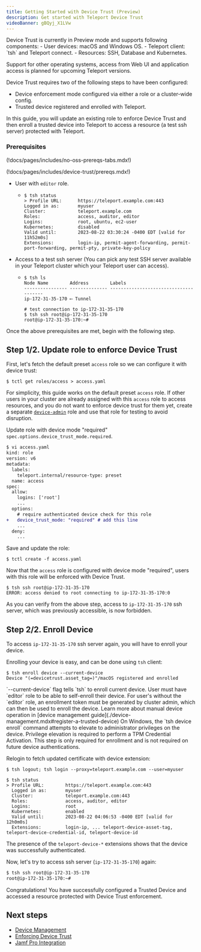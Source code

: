 ```yaml
---
title: Getting Started with Device Trust (Preview)
description: Get started with Teleport Device Trust
videoBanner: gBQyj_X1LVw
---
```


<Admonition type="warning">
Device Trust is currently in Preview mode and supports following components:
- User devices: macOS and Windows OS.
- Teleport client: `tsh` and Teleport connect.
- Resources: SSH, Database and Kubernetes.

Support for other operating systems, access from Web UI and application
access is planned for upcoming Teleport versions.
</Admonition>

Device Trust requires two of the following steps to have been configured:
- Device enforcement mode configured via either a role or a cluster-wide config.
- Trusted device registered and enrolled with Teleport.

In this guide, you will update an existing role to enforce Device Trust and then enroll
a trusted device into Teleport to access a resource (a test ssh server) protected with Teleport.

### Prerequisites

(!docs/pages/includes/no-oss-prereqs-tabs.mdx!)

(!docs/pages/includes/device-trust/prereqs.mdx!)

- User with `editor` role.
  - ```code
    $ tsh status
    > Profile URL:      https://teleport.example.com:443
    Logged in as:       myuser
    Cluster:            teleport.example.com
    Roles:              access, auditor, editor
    Logins:             root, ubuntu, ec2-user
    Kubernetes:         disabled
    Valid until:        2023-08-22 03:30:24 -0400 EDT [valid for 11h52m0s]
    Extensions:         login-ip, permit-agent-forwarding, permit-port-forwarding, permit-pty, private-key-policy
    ```

- Access to a test ssh server (You can pick any test SSH server available in your Teleport cluster which
your Teleport user can access).
  - ```code
    $ tsh ls
    Node Name        Address        Labels
    ---------------- -------------- --------------------------------------
    ip-172-31-35-170 ⟵ Tunnel

    # test connection to ip-172-31-35-170
    $ tsh ssh root@ip-172-31-35-170
    root@ip-172-31-35-170:~#
    ```

Once the above prerequisites are met, begin with the following step.

## Step 1/2. Update role to enforce Device Trust

First, let's fetch the default preset `access` role so we can configure it with device trust:

```code
$ tctl get roles/access > access.yaml
```

<Admonition type="warning" title="Device Role">

For simplicity, this guide works on the default preset `access` role. If other users in
your cluster are already assigned with this `access` role to access resources, and you do
not want to enforce device trust for them yet, create a separate [`device-admin`](./device-management.mdx#dedicated-device-admin-role)
role and use that role for testing to avoid disruption.
</Admonition>

Update role with device mode "required" ``spec.options.device_trust_mode.required``.

```diff
$ vi access.yaml
kind: role
version: v6
metadata:
  labels:
    teleport.internal/resource-type: preset
  name: access
spec:
  allow:
    logins: ['root']
    ...
  options:
    # require authenticated device check for this role
+   device_trust_mode: "required" # add this line
    ...
  deny:
    ...

```

Save and update the role:
```code
$ tctl create -f access.yaml
```

Now that the `access` role is configured with device mode "required", users with
this role will be enforced with Device Trust.

```code
$ tsh ssh root@ip-172-31-35-170
ERROR: access denied to root connecting to ip-172-31-35-170:0
```

As you can verify from the above step, access to `ip-172-31-35-170` ssh server,
which was previously accessible, is now forbidden.

## Step 2/2. Enroll Device
To access `ip-172-31-35-170` ssh server again, you will have to enroll your device.

Enrolling your device is easy, and can be done using `tsh` client:
```code
$ tsh enroll device --current-device
Device "(=devicetrust.asset_tag=)"/macOS registered and enrolled
```

<Admonition type="note" title="self enrollment">
`--current-device` flag tells `tsh` to enroll current device. User must have `editor` role to be able
to self-enroll their device. For user's without the `editor` role, an enrollment token must be generated by
cluster admin, which can then be used to enroll the device. Learn more about manual device operation in
[device management guide](./device-management.mdx#register-a-trusted-device)
</Admonition>

<Admonition type="note" title="Windows">
On Windows, the `tsh device enroll` command attempts to elevate to
administrator privileges on the device. Privilege elevation is required to
perform a TPM Credential Activation. This step is only required for
enrollment and is not required on future device authentications.
</Admonition>

Relogin to fetch updated certificate with device extension:

```code
$ tsh logout; tsh login --proxy=teleport.example.com --user=myuser

$ tsh status
> Profile URL:        https://teleport.example.com:443
  Logged in as:       myuser
  Cluster:            teleport.example.com:443
  Roles:              access, auditor, editor
  Logins:             root
  Kubernetes:         enabled
  Valid until:        2023-08-22 04:06:53 -0400 EDT [valid for 12h0m0s]
  Extensions:         login-ip, ... teleport-device-asset-tag, teleport-device-credential-id, teleport-device-id
```

The presence of the `teleport-device-*` extensions shows that the device was successfully authenticated.

Now, let's try to access ssh server (`ip-172-31-35-170`) again:
```bash
$ tsh ssh root@ip-172-31-35-170
root@ip-172-31-35-170:~#
```

Congratulations! You have successfully configured a Trusted Device and accessed a resource protected with
Device Trust enforcement.

## Next steps
- [Device Management](./device-management.mdx)
- [Enforcing Device Trust](./enforcing-device-trust.mdx)
- [Jamf Pro Integration](./jamf-integration.mdx)